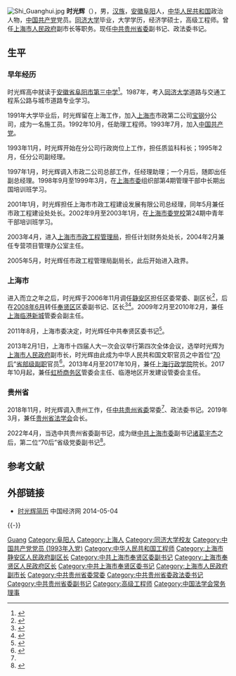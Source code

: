 [[File:Shi_Guanghui.jpg|thumb]]
'''时光辉'''（{{bd|1970年|1月|catIdx=Shi時}}），男，[[汉族|汉族]]，[[安徽|安徽]][[阜阳|阜阳]]人，[[中华人民共和国|中华人民共和国]]政治人物，[[中国共产党|中国共产党]]党员。[[同济大学|同济大学]]毕业，大学学历，经济学硕士，高级工程师。曾任[[上海市人民政府|上海市人民政府]]副市长等职务。现任[[中共贵州省委|中共贵州省委]]副书记、政法委书记。

== 生平 ==
=== 早年经历 ===
时光辉高中就读于[[安徽省阜阳市第三中学|安徽省阜阳市第三中学]]<ref>{{cite web |title=时光辉 |url=http://www.fyssz.net/content/detail/5fa0b2b56b8c2a3ae0b65632.html |website=安徽省阜阳市第三中学 |accessdate=2022-04-29 |date=2016-12-23}}</ref>。1987年，考入[[同济大学|同济大学]]道路与交通工程系公路与城市道路专业学习。

1991年大学毕业后，时光辉留在上海工作，加入[[上海市|上海市]]市政第二公司[[宝钢|宝钢]]分公司，成为一名施工员。1992年10月，任助理工程师。1993年7月，加入[[中国共产党|中国共产党]]。

1993年11月，时光辉开始在分公司行政岗位上工作，担任质监科科长；1995年2月，任分公司副经理。

1997年1月，时光辉调入市政二公司总部工作，任经理助理；一个月后，随即出任副总经理。1998年9月至1999年3月，在[[上海市委|上海市委]]组织部第4期管理干部中长期出国培训班学习。

2001年1月，时光辉担任上海市市政工程建设发展有限公司总经理，同年5月兼任市政工程建设处处长。2002年9月至2003年1月，在[[上海市委党校|上海市委党校]]第24期中青年干部培训班学习。

2003年4月，进入[[上海市市政工程管理局|上海市市政工程管理局]]，担任计划财务处处长，2004年2月兼任专营项目管理办公室主任。

2005年5月，时光辉任市政工程管理局副局长，此后开始进入政界。

=== 上海市 ===
进入而立之年之后，时光辉于2006年11月调任[[静安区|静安区]]担任区委常委、副区长<ref>{{Cite web|title=今起进入汛期 区县防汛责任人名单公布|url=http://www.sh.xinhuanet.com/2007-06/01/content_10178964.htm|accessdate=2007-06-01|work=新华网上海频道|archiveurl=https://web.archive.org/web/20140910195959/http://www.sh.xinhuanet.com/2007-06/01/content_10178964.htm|archivedate=2014-09-10|dead-url=no}}</ref>，后在[[2008年6月|2008年6月]]转任[[奉贤区|奉贤区]]区委副书记、区长<ref>{{Cite web|title=上海奉贤区区长时光辉：努力改善投资环境|url=http://finance.sina.com.cn/hy/20091030/18426906555.shtml|accessdate=|work=新浪网|archiveurl=https://web.archive.org/web/20131002123201/http://finance.sina.com.cn/hy/20091030/18426906555.shtml|archivedate=2013-10-02|dead-url=no}}</ref><ref>{{Cite web|title=上海市奉贤区区长时光辉答东方网网友问|url=http://shzw.eastday.com/shzw/G/20110130/u1a33653.html|accessdate=|work=上海政务网|archive-date=2014-09-10|archive-url=https://web.archive.org/web/20140910195845/http://shzw.eastday.com/shzw/G/20110130/u1a33653.html|dead-url=no}}</ref>。2009年2月至2010年2月，兼任[[南汇新城镇|上海临港新城]]管委会副主任。

2011年8月，上海市委决定，时光辉任中共奉贤区委书记<ref>{{Cite web|title=上海市委决定：时光辉任中共奉贤区委书记|url=http://leaders.people.com.cn/GB/15497981.html|accessdate=2011-08-24|work=人民网_转自东方网|archive-url=https://web.archive.org/web/20111114182003/http://leaders.people.com.cn/GB/15497981.html|archive-date=2011-11-14|dead-url=yes}}</ref>。

2013年2月1日，上海市十四届人大一次会议举行第四次全体会议，选举时光辉为[[上海市人民政府|上海市人民政府]]副市长，时光辉由此成为中华人民共和国文职官员之中首位“[[70后|70后]]”[[省部级副职|省部级副职]]官员<ref name=jfdaily>{{Cite web|title=【人事观察】时光辉任贵州省委常委，曾是全国第一位“70后”副部级|url=https://www.jfdaily.com/news/detail?id=117527|accessdate=|work=|archive-date=2020-09-23|archive-url=https://web.archive.org/web/20200923132147/https://www.jfdaily.com/news/detail?id=117527|dead-url=no}}</ref>。2013年4月至2017年10月，兼任[[上海行政学院|上海行政学院]]院长。2017年10月起，兼任[[虹桥商务区|虹桥商务区]]管委会主任、临港地区开发建设管委会主任。

=== 贵州省 ===
2018年11月，时光辉调入贵州工作，任[[中共贵州省委|中共贵州省委]]常委<ref name=jfdaily/>、政法委书记。2019年3月，兼任[[贵州省法学会|贵州省法学会]]会长。

2022年4月，当选中共贵州省委副书记，成为继[[中共上海市委|中共上海市委]]副书记[[诸葛宇杰|诸葛宇杰]]之后，第二位“70后”省级党委副书记<ref>{{cite web |title=时光辉新当选贵州省委副书记 |url=https://china.caixin.com/2022-04-28/101878020.html |website=财新网 |accessdate=2022-04-28 |date=2022-04-28 |archive-date=2022-05-26 |archive-url=https://web.archive.org/web/20220526021803/https://china.caixin.com/2022-04-28/101878020.html }}</ref>。

== 参考文献 ==
{{Reflist|2}}

== 外部链接 ==
* [http://district.ce.cn/zt/rwk/sf/sh/rs/201205/22/t20120522_1268401.shtml 时光辉简历] {{Wayback|url=http://district.ce.cn/zt/rwk/sf/sh/rs/201205/22/t20120522_1268401.shtml |date=20190609101510 }} 中国经济网 2014-05-04

{{-}}
{{start box}}
{{s-ppo|cpc}}
{{s-before|[[蓝绍敏|蓝绍敏]]}}
{{s-title|[[中国共产党贵州省委员会|中国共产党贵州省委员会]]专职副书记|2022年4月－}}
{{s-inc}}
{{s-before|[[唐承沛|唐承沛]]}}
{{s-title|[[中国共产党贵州省委员会|中国共产党贵州省委员会]]政法委员会书记|2018年11月－}}
{{s-inc}}
{{s-before|[[张立平_(1953年)|张立平]]}}
{{s-title|[[中国共产党上海市奉贤区委员会|中国共产党上海市奉贤区委员会]]书记|2011年8月－2013年4月}}
{{s-after|[[周平_(1959年9月)|周平]]}}
{{s-gov|prc}}
{{s-before|[[彭沉雷|彭沉雷]]}}
{{s-title|[[上海市奉贤区人民政府|上海市奉贤区人民政府]]区长|2008年6月－2011年9月}}
{{s-after|[[庄少勤|庄少勤]]}}
{{end box}}

{{贵州省领导人}}
{{Navboxes 
| title  = 时光辉在[[中国法学会|中国法学会]]的职务
| list1  =
{{中国法学会第八届理事会}}
}}

{{Authority control}}
{{DEFAULTSORT:Shi时}}
[[Category:时姓|Guang]]
[[Category:阜阳人|Category:阜阳人]]
[[Category:上海人|Category:上海人]]
[[Category:同济大学校友|Category:同济大学校友]]
[[Category:中国共产党党员_(1993年入党)|Category:中国共产党党员 (1993年入党)]]
[[Category:中华人民共和国工程师|Category:中华人民共和国工程师]]
[[Category:上海市静安区人民政府副区长|Category:上海市静安区人民政府副区长]]
[[Category:中共上海市奉贤区委副书记|Category:中共上海市奉贤区委副书记]]
[[Category:上海市奉贤区人民政府区长|Category:上海市奉贤区人民政府区长]]
[[Category:中共上海市奉贤区委书记|Category:中共上海市奉贤区委书记]]
[[Category:上海市人民政府副市长|Category:上海市人民政府副市长]]
[[Category:中共贵州省委常委|Category:中共贵州省委常委]]
[[Category:中共贵州省委政法委书记|Category:中共贵州省委政法委书记]]
[[Category:中共贵州省委副书记|Category:中共贵州省委副书记]]
[[Category:高级工程师|Category:高级工程师]]
[[Category:中国法学会常务理事|Category:中国法学会常务理事]]